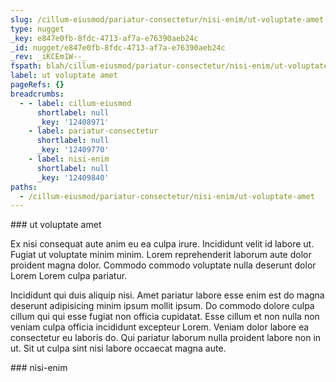 ```yaml
---
slug: /cillum-eiusmod/pariatur-consectetur/nisi-enim/ut-voluptate-amet
type: nugget
_key: e847e0fb-8fdc-4713-af7a-e76390aeb24c
_id: nugget/e847e0fb-8fdc-4713-af7a-e76390aeb24c
_rev: _iKCEm1W--_
fspath: blah/cillum-eiusmod/pariatur-consectetur/nisi-enim/ut-voluptate-amet.md
label: ut voluptate amet
pageRefs: {}
breadcrumbs:
  - - label: cillum-eiusmod
      shortlabel: null
      _key: '12408971'
    - label: pariatur-consectetur
      shortlabel: null
      _key: '12409770'
    - label: nisi-enim
      shortlabel: null
      _key: '12409840'
paths:
  - /cillum-eiusmod/pariatur-consectetur/nisi-enim/ut-voluptate-amet
---
```


<NuggetArea>
<Nugget slug="/cillum-eiusmod/pariatur-consectetur/nisi-enim/ut-voluptate-amet" type="nugget" _key="e847e0fb-8fdc-4713-af7a-e76390aeb24c" _id="nugget/e847e0fb-8fdc-4713-af7a-e76390aeb24c" _rev="_iKCEm1W--_" fspath="blah/cillum-eiusmod/pariatur-consectetur/nisi-enim/ut-voluptate-amet.md" label="ut voluptate amet" paths="/cillum-eiusmod/pariatur-consectetur/nisi-enim/ut-voluptate-amet">
<NuggetBody>
### ut voluptate amet

Ex nisi consequat aute anim eu ea culpa irure. Incididunt velit id labore ut. Fugiat ut voluptate minim minim. Lorem reprehenderit laborum aute dolor proident magna dolor. Commodo commodo voluptate nulla deserunt dolor Lorem Lorem culpa pariatur.

Incididunt qui duis aliquip nisi. Amet pariatur labore esse enim est do magna deserunt adipisicing minim ipsum mollit ipsum. Do commodo dolore culpa cillum qui qui esse fugiat non officia cupidatat. Esse cillum et non nulla non veniam culpa officia incididunt excepteur Lorem. Veniam dolor labore ea consectetur eu laboris do. Qui pariatur laborum nulla proident labore non in ut. Sit ut culpa sint nisi labore occaecat magna aute.

</NuggetBody>
<Breadcrumbs>
<Crumbs>
<Crumb _key="12408971" label="cillum-eiusmod" /><Crumb _key="12409770" label="pariatur-consectetur" /><Crumb _key="12409840" label="nisi-enim" />
</Crumbs>
</Breadcrumbs>
</Nugget>

<NuggetsInbound>
</NuggetsInbound>
<NuggetsOutbound>
</NuggetsOutbound>
</NuggetArea>
<PassagesInbound>
<Passage direction="inbound" type="passage" _key="12409840" _id="passage/12409840" _rev="_iKCEm1S--_" label="nisi-enim" passage="nisi-enim" fspath="blah/cillum-eiusmod/pariatur-consectetur/nisi-enim" paths="/cillum-eiusmod/pariatur-consectetur/nisi-enim" slug="/cillum-eiusmod/pariatur-consectetur/nisi-enim">
<NuggetBody>
### nisi-enim

</NuggetBody>
<Breadcrumbs>
<Crumbs>
<Crumb _key="12408971" label="cillum-eiusmod" /><Crumb _key="12409770" label="pariatur-consectetur" />
</Crumbs>
</Breadcrumbs>
</Passage>

</PassagesInbound>
<PassagesOutbound>
</PassagesOutbound>